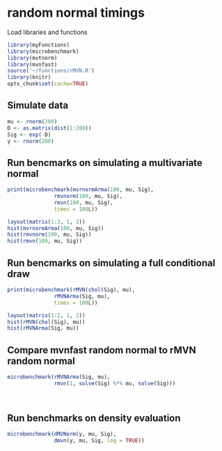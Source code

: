 # random normal timings
 
 Load libraries and functions
 
```r
library(myFunctions)
library(microbenchmark)
library(mvtnorm)
library(mvnfast)
source('~/functions/rMVN.R')
library(knitr)
opts_chunk$set(cache=TRUE)
```

## Simulate data

```r
mu <- rnorm(200)
D <- as.matrix(dist(1:200))
Sig <- exp(-D)
y <- rnorm(200)
```

## Run bencmarks on simulating a multivariate normal

```r
print(microbenchmark(mvrnormArma(100, mu, Sig),
               rmvnorm(100, mu, Sig),
               rmvn(100, mu, Sig),
               times = 100L))

layout(matrix(1:3, 1, 3))
hist(mvrnormArma(100, mu, Sig))
hist(rmvnorm(100, mu, Sig))
hist(rmvn(100, mu, Sig))
```

## Run bencmarks on simulating a full conditional draw

```r
print(microbenchmark(rMVN(chol(Sig), mu),
               rMVNArma(Sig, mu),
               times = 100L))

layout(matrix(1:2, 1, 2))
hist(rMVN(chol(Sig), mu))
hist(rMVNArma(Sig, mu))
```

## Compare mvnfast random normal to rMVN random normal

```r
microbenchmark(rMVNArma(Sig, mu),
               rmvn(1, solve(Sig) %*% mu, solve(Sig)))
               
            

```

## Run benchmarks on density evaluation

```r
microbenchmark(dMVNorm(y, mu, Sig),
               dmvn(y, mu, Sig, log = TRUE)) 

```
